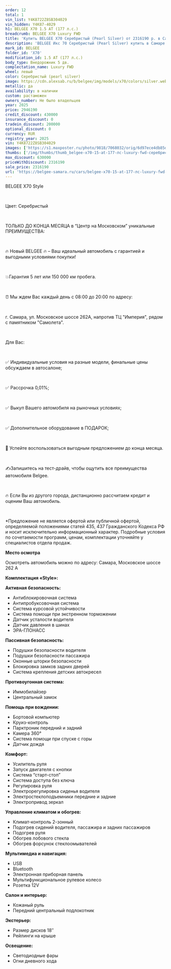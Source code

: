 ```yaml
---
order: 12
total: 1
vin_list: Y4K8722Z8SB304029
vin_hidden: Y4K87-4029
h1: BELGEE X70 1.5 AT (177 л.с.)
breadcrumb: BELGEE X70 Luxury FWD
title: 'Купить BELGEE X70 Серебристый (Pearl Silver) от 2316190 р. в Самаре. Цены и комплектации на новые авто в автосалоне официального дилера BELGEE'
description: 'BELGEE Икс 70 Серебристый (Pearl Silver) купить в Самаре. Кредит от 0,01%, авторассрочка, скидки на все автомобили от розничной цены. Гарантия 3 года или 100 000 км. Звонить по тел.: +7 (846) 377-73-00'
mark_id: BELGEE
folder_id: 'X70'
modification_id: 1.5 AT (177 л.с.)
body_type: Внедорожник 5 дв.
complectation_name: Luxury FWD
wheel: левый
color: Серебристый (pearl silver)
image: https://cdn.alexsab.ru/b/belgee/img/models/x70/colors/silver.webp
metallic: да
availability: в наличии
custom: растаможен
owners_number: Не было владельцев
year: 2025
price: 2946190
credit_discount: 430000
insurance_discount: 0
tradein_discount: 200000
optional_discount: 0
currency: RUR
registry_year: 2025
vin: Y4K8722Z8SB304029
images: ['https://s1.maxposter.ru/photo/9818/7068032/orig/6d97ece4db85d21d70b1198d405af173.jpg?sid=14', 'https://s1.maxposter.ru/photo/9818/7068032/orig/5dec7aae07db153bf605e97afba29441.jpg?sid=14', 'https://s1.maxposter.ru/photo/9818/7068032/orig/0b90a5a17290ff3d2b46ba2c2382bb6d.jpg?sid=14', 'https://s1.maxposter.ru/photo/9818/7068032/orig/a2f965f9e2bc10d0dbdc519b1a1aca9e.jpg?sid=14', 'https://s1.maxposter.ru/photo/9818/7068032/orig/77d8ef6cbc00b5e639991bb96012cd41.jpg?sid=14', 'https://s1.maxposter.ru/photo/9818/7068032/orig/96ce893310138660434879c77a073a43.jpg?sid=14', 'https://s1.maxposter.ru/photo/9818/7068032/orig/bf4713c990355334671ab7690fd3132b.jpg?sid=14', 'https://s1.maxposter.ru/photo/9818/7068032/orig/dc033dc62dd203ff60a533bae2cbef0c.jpg?sid=14', 'https://s1.maxposter.ru/photo/9818/7068032/orig/5c4030a97d0a3a76a39f37aeef9bdbbd.jpg?sid=14', 'https://s1.maxposter.ru/photo/9818/7068032/orig/c211f4970380c1f6529eeff1747d4842.jpg?sid=14', 'https://s1.maxposter.ru/photo/9818/7068032/orig/24083f2a5f963d225f4d6a15c9bd15f0.jpg?sid=14', 'https://s1.maxposter.ru/photo/9818/7068032/orig/ee424f2c235926a06185996639393a33.jpg?sid=14', 'https://s1.maxposter.ru/photo/9818/7068032/orig/ce9936dcdf4d706c4d940a02de39c6b1.jpg?sid=14', 'https://s1.maxposter.ru/photo/9818/7068032/orig/1b4245b28db7fe3970a64d002206f3f0.jpg?sid=14', 'https://s1.maxposter.ru/photo/9818/7068032/orig/cfa968e07a05eb759ab5daaa4b483ec0.jpg?sid=14', 'https://s1.maxposter.ru/photo/9818/7068032/orig/cfdcf21b9798605c1fbd90b3c3b8ba41.jpg?sid=14', 'https://s1.maxposter.ru/photo/9818/7068032/orig/77f8025f8b8e43715abc9e51642f4738.jpg?sid=14', 'https://s1.maxposter.ru/photo/9818/7068032/orig/33098737edeec63acf946c02553e2c0e.jpg?sid=14', 'https://s1.maxposter.ru/photo/9818/7068032/orig/63393695fd6bd8429cf4311b40d794e7.jpg?sid=14', 'https://s1.maxposter.ru/photo/9818/7068032/orig/fe072d0e3e08f04c9e8c3abb8f13f023.jpg?sid=14', 'https://s1.maxposter.ru/photo/9818/7068032/orig/89c6bda79b324adcff6b86cf2f9bbb16.jpg?sid=14', 'https://s1.maxposter.ru/photo/9818/7068032/orig/2af3b2c3c07abc27e55690d2c4e244d6.jpg?sid=14', 'https://s1.maxposter.ru/photo/9818/7068032/orig/24aa76434b32aa09a1677e7c0fdae43b.jpg?sid=14', 'https://s1.maxposter.ru/photo/9818/7068032/orig/b881aba02ea94b72effd693c9d82b0fe.jpg?sid=14', 'https://s1.maxposter.ru/photo/9818/7068032/orig/cdfcd877bb7e70888c293b6797fb4d8b.jpg?sid=14', 'https://s1.maxposter.ru/photo/9818/7068032/orig/46f9b3b6f8aa8c7552fa204e325e87b8.jpg?sid=14', 'https://s1.maxposter.ru/photo/9818/7068032/orig/71b0cd856433f1464a96cbd28e6405d6.jpg?sid=14', 'https://s1.maxposter.ru/photo/9818/7068032/orig/6a279429e170376da9f1826626770ef3.jpg?sid=14', 'https://s1.maxposter.ru/photo/9818/7068032/orig/ddbb64a95f0c3680080692051e9fcd49.jpg?sid=14', 'https://s1.maxposter.ru/photo/9818/7068032/orig/91ae75ba95588c77d196bd52c1f5f2d5.jpg?sid=14', 'https://s1.maxposter.ru/photo/9818/7068032/orig/aa951c883df7a51a9b945a6e1b865bd2.jpg?sid=14', 'https://s1.maxposter.ru/photo/9818/7068032/orig/213a7fad838e96f930bd38688905ceea.jpg?sid=14', 'https://s1.maxposter.ru/photo/9818/7068032/orig/fd8a84eef5cf621ff1420c0b20ed9e07.jpg?sid=14', 'https://s1.maxposter.ru/photo/9818/7068032/orig/d251b4a171c0c0b3a1c554907df9447d.jpg?sid=14', 'https://s1.maxposter.ru/photo/9818/7068032/orig/8f21725a2978a95ef6360e507cad43a5.jpg?sid=14']
thumbs: ['/img/thumbs/thumb_belgee-x70-15-at-177-лс-luxury-fwd-серебристый-pearl-silver-2025_af173_0.webp', '/img/thumbs/thumb_belgee-x70-15-at-177-лс-luxury-fwd-серебристый-pearl-silver-2025_29441_1.webp', '/img/thumbs/thumb_belgee-x70-15-at-177-лс-luxury-fwd-серебристый-pearl-silver-2025_2bb6d_2.webp', '/img/thumbs/thumb_belgee-x70-15-at-177-лс-luxury-fwd-серебристый-pearl-silver-2025_aca9e_3.webp', '/img/thumbs/thumb_belgee-x70-15-at-177-лс-luxury-fwd-серебристый-pearl-silver-2025_2cd41_4.webp']
max_discount: 630000
priceWithDiscount: 2316190
sale_price: 2316190
url: 'https://belgee-samara.ru/cars/belgee-x70-15-at-177-лс-luxury-fwd-серебристый-pearl-silver-2025/'
---
```

<p>
 <p>
  ВЕLGEЕ X70 Style
  <br/>
 </p>
 <br/>
 <p>
  Цвет: Серебристый
  <br/>
 </p>
 <br/>
 <p>
  TOЛЬКО ДО KОНЦA MЕСЯЦА в “Центр на Московском” уникальныe ПPЕИMУЩЕСТВА:
  <br/>
 </p>
 <br/>
 <p>
  🔥 Новый ВЕLGЕЕ  🔥 – Ваш идеальный автомобиль с гарантией и выгодными условиями покупки!
  <br/>
 </p>
 <br/>
 <p>
  💥Гарантия 5 лет или 150 000 км пробега.
  <br/>
 </p>
 <br/>
 <p>
  ⏰ Мы ждем Вас каждый день с 08:00 до 20:00 по адресу:
  <br/>
 </p>
 <br/>
 <p>
  г. Самара, ул. Московское шоссе 262А, напротив ТЦ "Империя", рядом с памятником "Самолета".
  <br/>
 </p>
 <br/>
 <p>
  Для Вас:
  <br/>
 </p>
 <br/>
 <p>
  ✅ Индивидуальные условия на разные модели, финальные цены обсуждаем в автосалоне;
  <br/>
 </p>
 <br/>
 <p>
  ✅ Рассрочка 0,01%;
  <br/>
 </p>
 <br/>
 <p>
  ✅ Выкуп Вашего автомобиля на рыночных условиях;
  <br/>
 </p>
 <br/>
 <p>
  ✅ Дополнительное оборудование в ПОДАРОК;
  <br/>
 </p>
 <br/>
 <p>
  📆 Успейте воспользоваться выгодным предложением до конца месяца.
  <br/>
 </p>
 <br/>
 <p>
  ✍️Запишитесь на тест-драйв, чтобы ощутить все преимущества автомобиля Веlgее.
  <br/>
 </p>
 <br/>
 <p>
  🔥 Если Вы из другого города, дистанционно рассчитаем кредит и оценим Ваш автомобиль.
  <br/>
 </p>
 <br/>
 <p>
  *Предложение не является офертой или публичной офертой, определяемой положениями статей 435, 437 Гражданского Кодекса РФ и носит исключительно информационный характер. Подробные условия по сочетаемости программ, ценам, комплектации уточняйте у специалистов отдела продаж.
 </p>
 <p>
  <strong>
   Место осмотра
  </strong>
 </p>
 <p>
  Осмотреть автомобиль можно по адресу: Самара, Московское шоссе 262 А
 </p>
 <p>
  <strong>
   Комплектация «Style»:
  </strong>
 </p>
 <p>
  <strong>
   Активная безопасность:
  </strong>
 </p>
 <ul>
  <li>
   Антиблокировочная система
  </li>
  <li>
   Антипробуксовочная система
  </li>
  <li>
   Система курсовой устойчивости
  </li>
  <li>
   Система помощи при экстренном торможении
  </li>
  <li>
   Датчик усталости водителя
  </li>
  <li>
   Датчик давления в шинах
  </li>
  <li>
   ЭРА-ГЛОНАСС
  </li>
 </ul>
 <p>
  <strong>
   Пассивная безопасность:
  </strong>
 </p>
 <ul>
  <li>
   Подушки безопасности водителя
  </li>
  <li>
   Подушки безопасности пассажира
  </li>
  <li>
   Оконные шторки безопасности
  </li>
  <li>
   Блокировка замков задних дверей
  </li>
  <li>
   Система крепления детских автокресел
  </li>
 </ul>
 <p>
  <strong>
   Противоугонная система:
  </strong>
 </p>
 <ul>
  <li>
   Иммобилайзер
  </li>
  <li>
   Центральный замок
  </li>
 </ul>
 <p>
  <strong>
   Помощь при вождении:
  </strong>
 </p>
 <ul>
  <li>
   Бортовой компьютер
  </li>
  <li>
   Круиз-контроль
  </li>
  <li>
   Парктроник передний и задний
  </li>
  <li>
   Камера 360°
  </li>
  <li>
   Система помощи при спуске с горы
  </li>
  <li>
   Датчик дождя
  </li>
 </ul>
 <p>
  <strong>
   Комфорт:
  </strong>
 </p>
 <ul>
  <li>
   Усилитель руля
  </li>
  <li>
   Запуск двигателя с кнопки
  </li>
  <li>
   Система “старт-стоп”
  </li>
  <li>
   Система доступа без ключа
  </li>
  <li>
   Регулировка руля
  </li>
  <li>
   Электрорегулировка сиденья водителя
  </li>
  <li>
   Электростеклоподъемники передние и задние
  </li>
  <li>
   Электропривод зеркал
  </li>
 </ul>
 <p>
  <strong>
   Управление климатом и обогрев:
  </strong>
 </p>
 <ul>
  <li>
   Климат-контроль 2-зонный
  </li>
  <li>
   Подогрев сидений водителя, пассажира и задних пассажиров
  </li>
  <li>
   Подогрев руля
  </li>
  <li>
   Обогрев лобового стекла
  </li>
  <li>
   Обогрев форсунок стеклоомывателей
  </li>
 </ul>
 <p>
  <strong>
   Мультимедиа и навигация:
  </strong>
 </p>
 <ul>
  <li>
   USB
  </li>
  <li>
   Bluetooth
  </li>
  <li>
   Электронная приборная панель
  </li>
  <li>
   Мультифункциональное рулевое колесо
  </li>
  <li>
   Розетка 12V
  </li>
 </ul>
 <p>
  <strong>
   Салон и интерьер:
  </strong>
 </p>
 <ul>
  <li>
   Кожаный руль
  </li>
  <li>
   Передний центральный подлокотник
  </li>
 </ul>
 <p>
  <strong>
   Экстерьер:
  </strong>
 </p>
 <ul>
  <li>
   Размер дисков 18″
  </li>
  <li>
   Рейлинги на крыше
  </li>
 </ul>
 <p>
  <strong>
   Освещение:
  </strong>
 </p>
 <ul>
  <li>
   Светодиодные фары
  </li>
  <li>
   Огни дневного хода
  </li>
 </ul>
</p>
